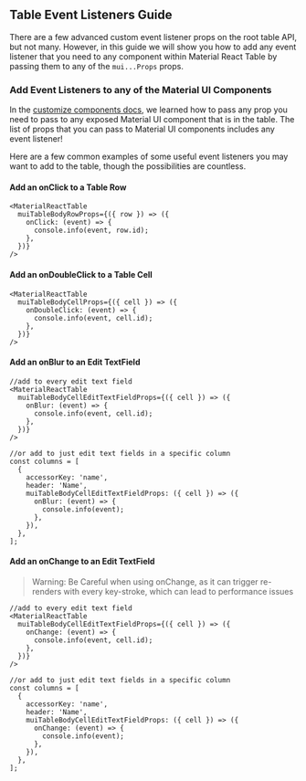
<Head>
  <title>Table Event Listeners Guide - Material React Table Docs</title>
  <meta
    name="description"
    content="How to add event listeners such as onClicks and onChange events to components in Material React Table"
  />
</Head>

## Table Event Listeners Guide

There are a few advanced custom event listener props on the root table API, but not many. However, in this guide we will show you how to add any event listener that you need to any component within Material React Table by passing them to any of the `mui...Props` props.

### Add Event Listeners to any of the Material UI Components

In the [customize components docs](/docs/guides/customize-components#material-ui-prop-types), we learned how to pass any prop you need to pass to any exposed Material UI component that is in the table. The list of props that you can pass to Material UI components includes any event listener!

Here are a few common examples of some useful event listeners you may want to add to the table, though the possibilities are countless.

#### Add an onClick to a Table Row

```tsx
<MaterialReactTable
  muiTableBodyRowProps={({ row }) => ({
    onClick: (event) => {
      console.info(event, row.id);
    },
  })}
/>
```

#### Add an onDoubleClick to a Table Cell

```tsx
<MaterialReactTable
  muiTableBodyCellProps={({ cell }) => ({
    onDoubleClick: (event) => {
      console.info(event, cell.id);
    },
  })}
/>
```

#### Add an onBlur to an Edit TextField

```tsx
//add to every edit text field
<MaterialReactTable
  muiTableBodyCellEditTextFieldProps={({ cell }) => ({
    onBlur: (event) => {
      console.info(event, cell.id);
    },
  })}
/>
```

```tsx
//or add to just edit text fields in a specific column
const columns = [
  {
    accessorKey: 'name',
    header: 'Name',
    muiTableBodyCellEditTextFieldProps: ({ cell }) => ({
      onBlur: (event) => {
        console.info(event);
      },
    }),
  },
];
```

#### Add an onChange to an Edit TextField

> Warning: Be Careful when using onChange, as it can trigger re-renders with every key-stroke, which can lead to performance issues

```tsx
//add to every edit text field
<MaterialReactTable
  muiTableBodyCellEditTextFieldProps={({ cell }) => ({
    onChange: (event) => {
      console.info(event, cell.id);
    },
  })}
/>
```

```tsx
//or add to just edit text fields in a specific column
const columns = [
  {
    accessorKey: 'name',
    header: 'Name',
    muiTableBodyCellEditTextFieldProps: ({ cell }) => ({
      onChange: (event) => {
        console.info(event);
      },
    }),
  },
];
```
